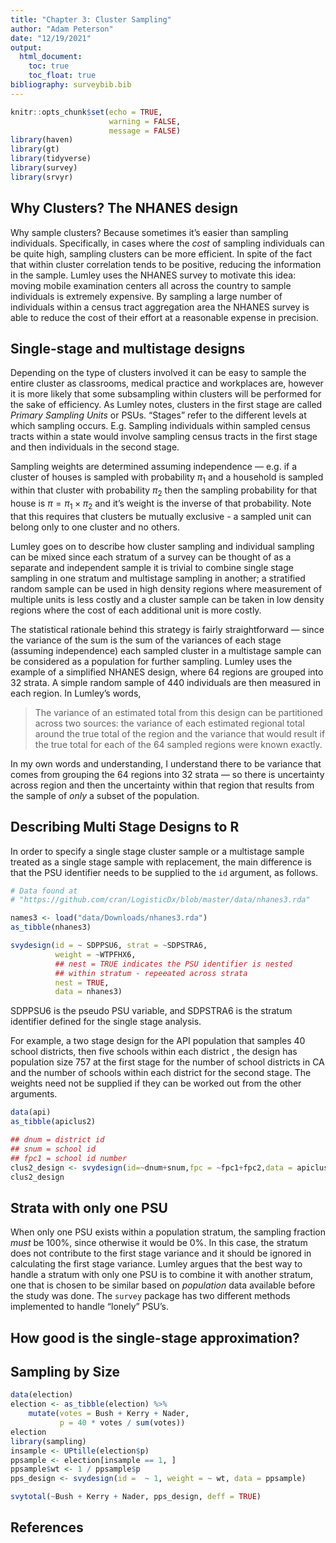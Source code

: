 ```yaml
---
title: "Chapter 3: Cluster Sampling"
author: "Adam Peterson"
date: "12/19/2021"
output: 
  html_document:
    toc: true
    toc_float: true
bibliography: surveybib.bib
---
```


```r
knitr::opts_chunk$set(echo = TRUE,
                      warning = FALSE,
                      message = FALSE)
library(haven)
library(gt)
library(tidyverse)
library(survey)
library(srvyr)
```


## Why Clusters? The NHANES design

Why sample clusters? Because sometimes it's easier than sampling individuals.
Specifically, in cases where the *cost* of sampling individuals can be quite 
high, sampling clusters can be more efficient. In spite of the fact that within 
cluster correlation tends to be positive, reducing the information in the 
sample. Lumley uses the NHANES survey to motivate this idea: moving 
mobile examination centers all across the country to sample individuals 
is extremely expensive. By sampling a large number of individuals within 
a census tract aggregation area the NHANES survey is able to reduce the 
cost of their effort at a reasonable expense in precision.

## Single-stage and multistage designs

Depending on the type of clusters involved it can be easy to sample the entire
cluster as classrooms, medical practice and workplaces are, however it is more 
likely that some subsampling within clusters will be performed for the sake of
efficiency. As Lumley notes, clusters in the first stage are called 
*Primary Sampling Units* or PSUs. "Stages" refer to the different 
levels at which sampling occurs. E.g. Sampling individuals within sampled 
census tracts within a state would involve sampling census tracts in the first
stage and then individuals in the second stage.

Sampling weights are determined assuming independence --- e.g. if a 
cluster of houses is sampled with probability $\pi_1$ and a household 
is sampled within that cluster with probability $\pi_2$ then the 
sampling probability for that house is $\pi = \pi_1 \times \pi_2$ and 
it's weight is the inverse of that probability. Note that this requires that
clusters be mutually exclusive - a sampled unit can belong only to one 
cluster and no others.

Lumley goes on to describe how cluster sampling and individual sampling can be 
mixed since each stratum of a survey can be thought of as a separate and 
independent sample it is trivial to combine single stage sampling in one 
stratum and multistage sampling in another; a stratified random sample can be 
used in high density regions where measurement of multiple units is less costly 
and a cluster sample can be taken in low density regions where the cost of
each additional unit is more costly. 

The statistical rationale behind this strategy is fairly straightforward ---
since the variance of the sum is the sum of the variances of each stage 
(assuming independence) each sampled cluster in a multistage sample can be 
considered as a population for further sampling. Lumley uses the 
example of a simplified NHANES design, where 64 regions are grouped into 
32 strata. A simple random sample of 440 individuals are then measured in each
region. In Lumley's words, 

> The variance of an estimated total from this design can be partitioned across
> two sources: the variance of each estimated regional total around
> the true total of the region and the variance that would result if the true 
> total for each of the 64 sampled regions were known exactly.

In my own words and understanding, I understand there to be variance that
comes from grouping the 64 regions into 32 strata --- so there is uncertainty
across region and then the uncertainty within that region that results from the
sample of *only* a subset of the population.


## Describing Multi Stage Designs to R

In order to specify a single stage cluster sample or a multistage sample treated 
as a single stage sample with replacement, the main difference is that the 
PSU identifier needs to be supplied to the `id` argument, as follows.

```r
# Data found at 
# "https://github.com/cran/LogisticDx/blob/master/data/nhanes3.rda"
```
```r
names3 <- load("data/Downloads/nhanes3.rda")
as_tibble(nhanes3)
```

```r
svydesign(id = ~ SDPPSU6, strat = ~SDPSTRA6,
          weight = ~WTPFHX6, 
          ## nest = TRUE indicates the PSU identifier is nested
          ## within stratum - repeeated across strata
          nest = TRUE,  
          data = nhanes3)
```
SDPPSU6 is the pseudo PSU variable, and SDPSTRA6 is the stratum identifier
defined for the single stage analysis.

For example, a two stage design for the API population that samples 40 school 
districts, then five schools within each district , the design has population 
size 757 at the first stage for the number of school districts in CA and 
the number of schools within each district for the second stage.
The weights need not be supplied if they can be worked out from the 
other arguments.

```r
data(api)
as_tibble(apiclus2)
```

```r
## dnum = district id
## snum = school id
## fpc1 = school id number
clus2_design <- svydesign(id=~dnum+snum,fpc = ~fpc1+fpc2,data = apiclus2)
clus2_design
```

## Strata with only one PSU

When only one PSU exists within a population stratum, the sampling fraction 
*must* be 100%, since otherwise it would be 0%. In this case, the 
stratum does not contribute to the first stage variance and it
should be ignored in calculating the first stage variance. Lumley argues
that the best way to handle a stratum with only one PSU is to combine it with 
another stratum, one that is chosen to be similar based on *population* data
available before the study was done. The `survey` package has two different
methods implemented to handle "lonely" PSU's.

## How good is the single-stage approximation?

##  Sampling by Size

```r
data(election)
election <- as_tibble(election) %>% 
    mutate(votes = Bush + Kerry + Nader,
           p = 40 * votes / sum(votes))
election
library(sampling)
insample <- UPtille(election$p)
ppsample <- election[insample == 1, ]
ppsample$wt <- 1 / ppsample$p
pps_design <- svydesign(id =  ~ 1, weight = ~ wt, data = ppsample)
```

```r
svytotal(~Bush + Kerry + Nader, pps_design, deff = TRUE)
```

## References